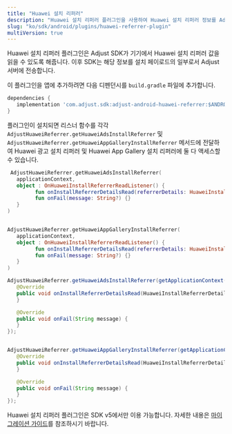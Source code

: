 ```yaml
---
title: "Huawei 설치 리퍼러"
description: "Huawei 설치 리퍼러 플러그인을 사용하여 Huawei 설치 리퍼러 정보를 Adjust에 전달합니다."
slug: "ko/sdk/android/plugins/huawei-referrer-plugin"
multiVersion: true
---
```


<SdkVersion version="v5">

Huawei 설치 리퍼러 플러그인은 Adjust SDK가 기기에서 Huawei 설치 리퍼러 값을 읽을 수 있도록 해줍니다. 이후 SDK는 해당 정보를 설치 페이로드의 일부로서 Adjust 서버에 전송합니다.

이 플러그인을 앱에 추가하려면 다음 디펜던시를 `build.gradle` 파일에 추가합니다.

<CodeBlock title="build.gradle">

```groovy
dependencies {
   implementation 'com.adjust.sdk:adjust-android-huawei-referrer:$ANDROID_V5_VERSION'
}
```

</CodeBlock>

플러그인이 설치되면 리스너 함수를 각각 `AdjustHuaweiReferrer.getHuaweiAdsInstallReferrer` 및 `AdjustHuaweiReferrer.getHuaweiAppGalleryInstallReferrer` 메서드에 전달하여 Huawei 광고 설치 리퍼러 및 Huawei App Gallery 설치 리퍼러에 둘 다 액세스할 수 있습니다.

<Tabs>
<Tab title="Kotlin">

```kotlin
 AdjustHuaweiReferrer.getHuaweiAdsInstallReferrer(
   applicationContext,
   object : OnHuaweiInstallReferrerReadListener() {
         fun onInstallReferrerDetailsRead(referrerDetails: HuaweiInstallReferrerDetails?) {}
         fun onFail(message: String?) {}
   }
)


AdjustHuaweiReferrer.getHuaweiAppGalleryInstallReferrer(
   applicationContext,
   object : OnHuaweiInstallReferrerReadListener() {
         fun onInstallReferrerDetailsRead(referrerDetails: HuaweiInstallReferrerDetails?) {}
         fun onFail(message: String?) {}
   }
)
```

</Tab>
<Tab title="Java">

```java
AdjustHuaweiReferrer.getHuaweiAdsInstallReferrer(getApplicationContext(), new OnHuaweiInstallReferrerReadListener() {
   @Override
   public void onInstallReferrerDetailsRead(HuaweiInstallReferrerDetails referrerDetails) {
   }

   @Override
   public void onFail(String message) {
   }
});


AdjustHuaweiReferrer.getHuaweiAppGalleryInstallReferrer(getApplicationContext(), new OnHuaweiInstallReferrerReadListener() {
   @Override
   public void onInstallReferrerDetailsRead(HuaweiInstallReferrerDetails referrerDetails) {
   }

   @Override
   public void onFail(String message) {
   }
});

```

</Tab>
</Tabs>
</SdkVersion>
<SdkVersion version="v4">

Huawei 설치 리퍼러 플러그인은 SDK v5에서만 이용 가능합니다. 자세한 내용은 [마이그레이션 가이드](/en/sdk/android/migration/v4-to-v5)를 참조하시기 바랍니다.

</SdkVersion>
